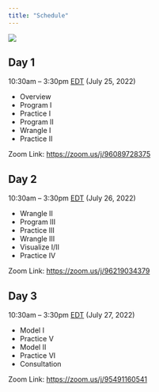 ```yaml
---
title: "Schedule"
---
```


![](../img/date_picker_2780E3.svg){.hero}

## Day 1

10:30am – 3:30pm [EDT](https://time.is/EDT) (July 25, 2022)

  -   Overview
  -   Program I
  -   Practice I
  -   Program II
  -   Wrangle I
  -   Practice II

Zoom Link: <https://zoom.us/j/96089728375>

## Day 2

10:30am – 3:30pm [EDT](https://time.is/EDT) (July 26, 2022)

  -   Wrangle II
  -   Program III
  -   Practice III
  -   Wrangle III
  -   Visualize I/II
  -   Practice IV

Zoom Link: <https://zoom.us/j/96219034379>
    
## Day 3

10:30am – 3:30pm [EDT](https://time.is/EDT) (July 27, 2022)

  -   Model I
  -   Practice V
  -   Model II
  -   Practice VI
  -   Consultation

Zoom Link: <https://zoom.us/j/95491160541>
